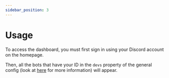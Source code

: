 ```yaml
---
sidebar_position: 3
---
```


# Usage

To access the dashboard, you must first sign in using your Discord account on the homepage.

Then, all the bots that have your ID in the `devs` property of the general config (look at [here](/docs/bot/get-started/configuration#general) for more information) will appear.